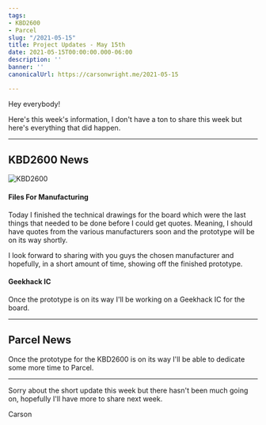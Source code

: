 ```yaml
---
tags:
- KBD2600
- Parcel
slug: "/2021-05-15"
title: Project Updates - May 15th
date: 2021-05-15T00:00:00.000-06:00
description: ''
banner: ''
canonicalUrl: https://carsonwright.me/2021-05-15

---
```

Hey everybody!

Here's this week's information, I don't have a ton to share this week but here's everything that did happen.

***

## KBD2600 News

![KBD2600](./kbd-2600.png)

#### Files For Manufacturing

Today I finished the technical drawings for the board which were the last things that needed to be done before I could get quotes. Meaning, I should have quotes from the various manufacturers soon and the prototype will be on its way shortly. 

I look forward to sharing with you guys the chosen manufacturer and hopefully, in a short amount of time, showing off the finished prototype.

#### Geekhack IC

Once the prototype is on its way I'll be working on a Geekhack IC for the board.

***

## Parcel News

Once the prototype for the KBD2600 is on its way I'll be able to dedicate some more time to Parcel.

***

Sorry about the short update this week but there hasn't been much going on, hopefully I'll have more to share next week.

Carson